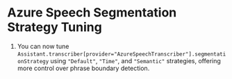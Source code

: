 # Azure Speech Segmentation Strategy Tuning

1. You can now tune `Assistant.transcriber[provider="AzureSpeechTranscriber"].segmentationStrategy` using `"Default"`, `"Time"`, and `"Semantic"` strategies, offering more control over phrase boundary detection.
